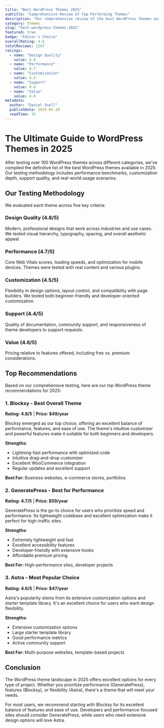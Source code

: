 ```yaml
---
title: "Best WordPress Themes 2025"
subtitle: "Comprehensive Review of Top Performing Themes"
description: "Our comprehensive review of the best WordPress themes available in 2025. We've tested performance, customization options, support quality, and real-world usability to bring you the definitive guide."
category: themes
slug: "best-wordpress-themes-2025"
featured: true
badge: "Editor's Choice"
overallRating: 4.6
totalReviews: 1247
ratings:
  - name: "Design Quality"
    value: 4.8
  - name: "Performance"
    value: 4.7
  - name: "Customization"
    value: 4.5
  - name: "Support"
    value: 4.4
  - name: "Value"
    value: 4.6
metadata:
  author: "Daniel Snell"
  publishDate: 2025-01-20
  readTime: 15
---
```


# The Ultimate Guide to WordPress Themes in 2025

After testing over 100 WordPress themes across different categories, we've compiled the definitive list of the best WordPress themes available in 2025. Our testing methodology includes performance benchmarks, customization depth, support quality, and real-world usage scenarios.

## Our Testing Methodology

We evaluated each theme across five key criteria:

### Design Quality (4.8/5)
Modern, professional designs that work across industries and use cases. We tested visual hierarchy, typography, spacing, and overall aesthetic appeal.

### Performance (4.7/5) 
Core Web Vitals scores, loading speeds, and optimization for mobile devices. Themes were tested with real content and various plugins.

### Customization (4.5/5)
Flexibility in design options, layout control, and compatibility with page builders. We tested both beginner-friendly and developer-oriented customization.

### Support (4.4/5)
Quality of documentation, community support, and responsiveness of theme developers to support requests.

### Value (4.6/5)
Pricing relative to features offered, including free vs. premium considerations.

## Top Recommendations

Based on our comprehensive testing, here are our top WordPress theme recommendations for 2025:

### 1. Blocksy - Best Overall Theme
**Rating: 4.8/5** | **Price: $49/year**

Blocksy emerged as our top choice, offering an excellent balance of performance, features, and ease of use. The theme's intuitive customizer and powerful features make it suitable for both beginners and developers.

**Strengths:**
- Lightning-fast performance with optimized code
- Intuitive drag-and-drop customizer
- Excellent WooCommerce integration
- Regular updates and excellent support

**Best For:** Business websites, e-commerce stores, portfolios

### 2. GeneratePress - Best for Performance
**Rating: 4.7/5** | **Price: $59/year**

GeneratePress is the go-to choice for users who prioritize speed and performance. Its lightweight codebase and excellent optimization make it perfect for high-traffic sites.

**Strengths:**
- Extremely lightweight and fast
- Excellent accessibility features
- Developer-friendly with extensive hooks
- Affordable premium pricing

**Best For:** High-performance sites, developer projects

### 3. Astra - Most Popular Choice
**Rating: 4.6/5** | **Price: $47/year**

Astra's popularity stems from its extensive customization options and starter template library. It's an excellent choice for users who want design flexibility.

**Strengths:**
- Extensive customization options
- Large starter template library
- Good performance metrics
- Active community support

**Best For:** Multi-purpose websites, template-based projects

## Conclusion

The WordPress theme landscape in 2025 offers excellent options for every type of project. Whether you prioritize performance (GeneratePress), features (Blocksy), or flexibility (Astra), there's a theme that will meet your needs.

For most users, we recommend starting with Blocksy for its excellent balance of features and ease of use. Developers and performance-focused sites should consider GeneratePress, while users who need extensive design options will love Astra.